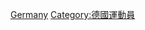 {{Commons cat|Biathletes from Germany}}

[[Category:各国冬季两项运动员|Germany]]
[[Category:德國運動員|Category:德國運動員]]